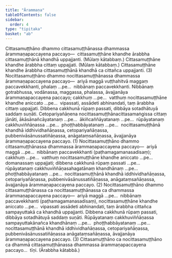 ```yaml
---
title: "Ārammaṇa"
tableOfContents: false
sidebar:
  order: 4
type: "tipitaka"
basket: "ab"
---
```



<DynamicBreadcrumb />

<Division number="211">

<Paragraph number="2836">
Cittasamuṭṭhāno dhammo cittasamuṭṭhānassa dhammassa ārammaṇapaccayena paccayo—  cittasamuṭṭhāne khandhe ārabbha cittasamuṭṭhānā khandhā uppajjanti. (Mūlaṃ kātabbaṃ.) Cittasamuṭṭhāne khandhe ārabbha cittaṃ uppajjati. (Mūlaṃ kātabbaṃ.) Cittasamuṭṭhāne khandhe ārabbha cittasamuṭṭhānā khandhā ca cittañca uppajjanti. (3)
</Paragraph>

</Division>
<Division number="212">

<Paragraph number="2837">
Nocittasamuṭṭhāno dhammo nocittasamuṭṭhānassa dhammassa ārammaṇapaccayena paccayo—  ariyā maggā vuṭṭhahitvā maggaṃ paccavekkhanti, phalaṃ …pe…  nibbānaṃ paccavekkhanti. Nibbānaṃ gotrabhussa, vodānassa, maggassa, phalassa, āvajjanāya ārammaṇapaccayena paccayo; cakkhuṃ …pe…  vatthuṃ nocittasamuṭṭhāne khandhe aniccato …pe…  vipassati, assādeti abhinandati, taṃ ārabbha cittaṃ uppajjati. Dibbena cakkhunā rūpaṃ passati, dibbāya sotadhātuyā saddaṃ suṇāti. Cetopariyañāṇena nocittasamuṭṭhānacittasamaṅgissa cittaṃ jānāti, ākāsānañcāyatanaṃ …pe…  ākiñcaññāyatanaṃ …pe…  rūpāyatanaṃ cakkhuviññāṇassa …pe…  phoṭṭhabbāyatanaṃ …pe…  nocittasamuṭṭhānā khandhā iddhividhañāṇassa, cetopariyañāṇassa, pubbenivāsānussatiñāṇassa, anāgataṃsañāṇassa, āvajjanāya ārammaṇapaccayena paccayo. (1)
</Paragraph>

<Paragraph number="2838">
Nocittasamuṭṭhāno dhammo cittasamuṭṭhānassa dhammassa ārammaṇapaccayena paccayo—  ariyā maggā …pe…  nibbānaṃ paccavekkhanti (paṭhamagamanasadisaṃ); cakkhuṃ …pe…  vatthuṃ nocittasamuṭṭhāne khandhe aniccato …pe…  domanassaṃ uppajjati; dibbena cakkhunā rūpaṃ passati …pe…  rūpāyatanaṃ cakkhuviññāṇasahagatānaṃ khandhānaṃ …pe…  phoṭṭhabbāyatanaṃ …pe…  nocittasamuṭṭhānā khandhā iddhividhañāṇassa, cetopariyañāṇassa, pubbenivāsānussatiñāṇassa, anāgataṃsañāṇassa, āvajjanāya ārammaṇapaccayena paccayo. (2)
</Paragraph>

<Paragraph number="2839">
Nocittasamuṭṭhāno dhammo cittasamuṭṭhānassa ca nocittasamuṭṭhānassa ca dhammassa ārammaṇapaccayena paccayo—  ariyā maggā …pe…  nibbānaṃ paccavekkhanti (paṭhamagamanasadisaṃ), nocittasamuṭṭhāne khandhe aniccato …pe…  vipassati assādeti abhinandati, taṃ ārabbha cittañca sampayuttakā ca khandhā uppajjanti. Dibbena cakkhunā rūpaṃ passati, dibbāya sotadhātuyā saddaṃ suṇāti. Rūpāyatanaṃ cakkhuviññāṇassa sampayuttakānañca khandhānaṃ …pe…  phoṭṭhabbāyatanaṃ …pe…  nocittasamuṭṭhānā khandhā iddhividhañāṇassa, cetopariyañāṇassa, pubbenivāsānussatiñāṇassa anāgataṃsañāṇassa, āvajjanāya ārammaṇapaccayena paccayo. (3)
</Paragraph>

<Paragraph number="2840">
Cittasamuṭṭhāno ca nocittasamuṭṭhāno ca dhammā cittasamuṭṭhānassa dhammassa ārammaṇapaccayena paccayo…  tīṇi. (Ārabbha kātabbā.)
</Paragraph>
</Division>